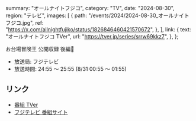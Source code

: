   summary: "オールナイトフジコ",
  category: "TV",
  date: "2024-08-30",
  region: "テレビ",
  images: [
    {
      path: "/events/2024/2024-08-30_オールナイトフジコ.jpg",
      ref: "https://x.com/allnightfujiko/status/1826846460421570672",
    },
  ],
  link: {
    text: "オールナイトフジコ TVer",
    url: "https://tver.jp/series/srrw69kkz7",
  },
};

お台場冒険王 公開収録 後編🚩

- 放送局: フジテレビ
- 放送時間: 24:55 〜 25:55 (8/31 00:55 〜 01:55)

## リンク

- [番組 TVer](https://tver.jp/series/srrw69kkz7)
- [フジテレビ 番組サイト](https://www.fujitv.co.jp/allnight-fujiko/index.html)
